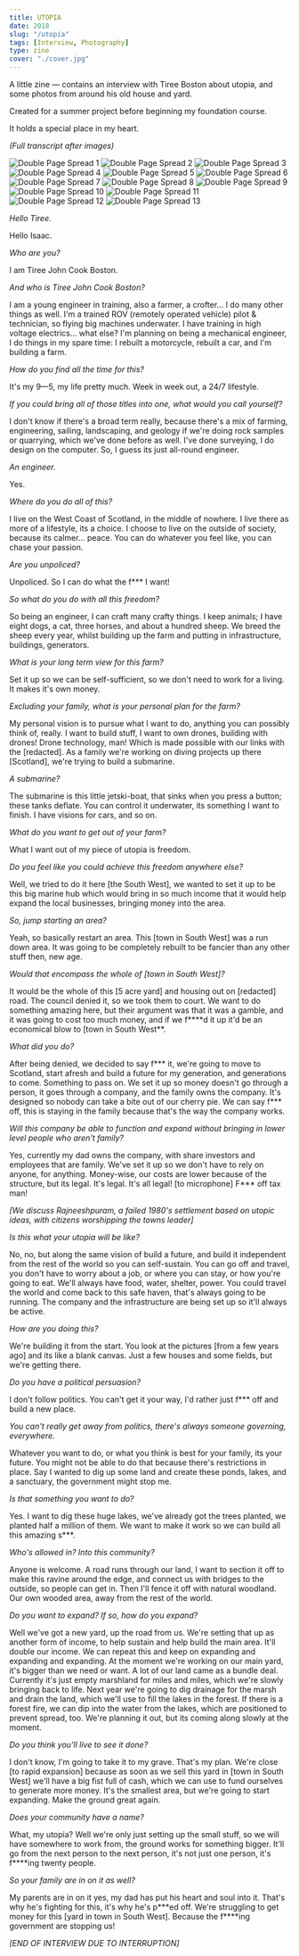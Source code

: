 ```yaml
---
title: UTOPIA
date: 2018
slug: "/utopia"
tags: [Interview, Photography]
type: zine
cover: "./cover.jpg"
---
```


A little zine — contains an interview with Tiree Boston about utopia,
and some photos from around his old house and yard.

Created for a summer project before beginning my foundation course.

It holds a special place in my heart.

_(Full transcript after images)_

![Double Page Spread 1](./spread1.jpg)
![Double Page Spread 2](./spread2.jpg)
![Double Page Spread 3](./spread3.jpg)
![Double Page Spread 4](./spread4.jpg)
![Double Page Spread 5](./spread5.jpg)
![Double Page Spread 6](./spread6.jpg)
![Double Page Spread 7](./spread7.jpg)
![Double Page Spread 8](./spread8.jpg)
![Double Page Spread 9](./spread9.jpg)
![Double Page Spread 10](./spread10.jpg)
![Double Page Spread 11](./spread11.jpg)
![Double Page Spread 12](./spread12.jpg)
![Double Page Spread 13](./spread13.jpg)

_Hello Tiree._

Hello Isaac.

_Who are you?_

I am Tiree John Cook Boston.

_And who is Tiree John Cook Boston?_

I am a young engineer in training, also a farmer, a crofter... I do many other things as well. I'm a trained ROV (remotely operated vehicle) pilot & technician, so flying big machines underwater. I have training in high voltage electrics... what else? I'm planning on being a mechanical engineer, I do things in my spare time: I rebuilt a motorcycle, rebuilt a car, and I'm building a farm.

_How do you find all the time for this?_

It's my 9—5, my life pretty much. Week in week out, a 24/7 lifestyle.

_If you could bring all of those titles into one, what would you call yourself?_

I don't know if there's a broad term really, because there's a mix of farming, engineering, sailing, landscaping, and geology if we're doing rock samples or quarrying, which we've done before as well. I've done surveying, I do design on the computer. So, I guess its just all-round engineer.

_An engineer._

Yes.

_Where do you do all of this?_

I live on the West Coast of Scotland, in the middle of nowhere. I live there as more of a lifestyle, its a choice. I choose to live on the outside of society, because its calmer... peace. You can do whatever you feel like, you can chase your passion.

_Are you unpoliced?_

Unpoliced. So I can do what the f\*\*\* I want!

_So what do you do with all this freedom?_

So being an engineer, I can craft many crafty things. I keep animals; I have eight dogs, a cat, three horses, and about a hundred sheep. We breed the sheep every year, whilst building up the farm and putting in infrastructure, buildings, generators.

_What is your long term view for this farm?_

Set it up so we can be self-sufficient, so we don't need to work for a living. It makes it's own money.

_Excluding your family, what is your personal plan for the farm?_

My personal vision is to pursue what I want to do, anything you can possibly think of, really. I want to build stuff, I want to own drones, building with drones! Drone technology, man! Which is made possible with our links with the [redacted]. As a family we're working on diving projects up there [Scotland], we're trying to build a submarine.

_A submarine?_

The submarine is this little jetski-boat, that sinks when you press a button; these tanks deflate. You can control it underwater, its something I want to finish. I have visions for cars, and so on.

_What do you want to get out of your farm?_

What I want out of my piece of utopia is freedom.

_Do you feel like you could achieve this freedom anywhere else?_

Well, we tried to do it here [the South West], we wanted to set it up to be this big marine hub which would bring in so much income that it would help expand the local businesses, bringing money into the area.

_So, jump starting an area?_

Yeah, so basically restart an area. This [town in South West] was a run down area. It was going to be completely rebuilt to be fancier than any other stuff then, new age.

_Would that encompass the whole of [town in South West]?_

It would be the whole of this [5 acre yard] and housing out on [redacted] road. The council denied it, so we took them to court. We want to do something amazing here, but their argument was that it was a gamble, and it was going to cost too much money, and if we f\*\*\*\*d it up it'd be an economical blow to [town in South West\*\*.

_What did you do?_

After being denied, we decided to say f\*\*\* it, we're going to move to Scotland, start afresh and build a future for my generation, and generations to come. Something to pass on. We set it up so money doesn't go through a person, it goes through a company, and the family owns the company. It's designed so nobody can take a bite out of our cherry pie. We can say f\*\*\* off, this is staying in the family because that's the way the company works.

_Will this company be able to function and expand without bringing in lower level people who aren't family?_

Yes, currently my dad owns the company, with share investors and employees that are family. We've set it up so we don't have to rely on anyone, for anything. Money-wise, our costs are lower because of the structure, but its legal. It's legal. It's all legal! [to microphone] F\*\*\* off tax man!

_[We discuss Rajneeshpuram, a failed 1980's settlement based on utopic ideas, with citizens worshipping the towns leader]_

_Is this what your utopia will be like?_

No, no, but along the same vision of build a future, and build it independent from the rest of the world so you can self-sustain. You can go off and travel, you don't have to worry about a job, or where you can stay, or how you're going to eat. We'll always have food, water, shelter, power. You could travel the world and come back to this safe haven, that's always going to be running. The company and the infrastructure are being set up so it'll always be active.

_How are you doing this?_

We're building it from the start. You look at the pictures [from a few years ago] and its like a blank canvas. Just a few houses and some fields, but we're getting there.

_Do you have a political persuasion?_

I don't follow politics. You can't get it your way, I'd rather just f\*\*\* off and build a new place.

_You can't really get away from politics, there's always someone governing, everywhere._

Whatever you want to do, or what you think is best for your family, its your future. You might not be able to do that because there's restrictions in place. Say I wanted to dig up some land and create these ponds, lakes, and a sanctuary, the government might stop me.

_Is that something you want to do?_

Yes. I want to dig these huge lakes, we've already got the trees planted, we planted half a million of them. We want to make it work so we can build all this amazing s\*\*\*.

_Who's allowed in? Into this community?_

Anyone is welcome. A road runs through our land, I want to section it off to make this ravine around the edge, and connect us with bridges to the outside, so people can get in. Then I'll fence it off with natural woodland. Our own wooded area, away from the rest of the world.

_Do you want to expand? If so, how do you expand?_

Well we've got a new yard, up the road from us. We're setting that up as another form of income, to help sustain and help build the main area. It'll double our income. We can repeat this and keep on expanding and expanding and expanding. At the moment we're working on our main yard, it's bigger than we need or want. A lot of our land came as a bundle deal. Currently it's just empty marshland for miles and miles, which we're slowly bringing back to life. Next year we're going to dig drainage for the marsh and drain the land, which we'll use to fill the lakes in the forest. If there is a forest fire, we can dip into the water from the lakes, which are positioned to prevent spread, too. We're planning it out, but its coming along slowly at the moment.

_Do you think you'll live to see it done?_

I don't know, I'm going to take it to my grave. That's my plan. We're close [to rapid expansion] because as soon as we sell this yard in [town in South West] we'll have a big fist full of cash, which we can use to fund ourselves to generate more money. It's the smallest area, but we're going to start expanding. Make the ground great again.

_Does your community have a name?_

What, my utopia? Well we're only just setting up the small stuff, so we will have somewhere to work from, the ground works for something bigger. It'll go from the next person to the next person, it's not just one person, it's f\*\*\*\*ing twenty people.

_So your family are in on it as well?_

My parents are in on it yes, my dad has put his heart and soul into it. That's why he's fighting for this, it's why he's p\*\*\*ed off. We're struggling to get money for this [yard in town in South West]. Because the f\*\*\*\*ing government are stopping us!

_[END OF INTERVIEW DUE TO INTERRUPTION]_
